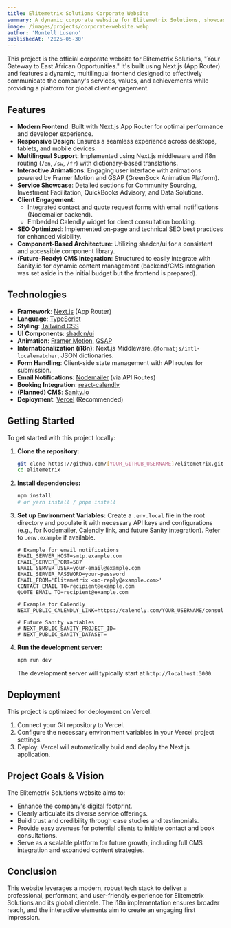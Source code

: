 ```yaml
---
title: Elitemetrix Solutions Corporate Website
summary: A dynamic corporate website for Elitemetrix Solutions, showcasing services and facilitating client engagement in East Africa.
image: /images/projects/corporate-website.webp
author: 'Montell Luseno'
publishedAt: '2025-05-30'
---
```


This project is the official corporate website for Elitemetrix Solutions, "Your Gateway to East African Opportunities." It's built using Next.js (App Router) and features a dynamic, multilingual frontend designed to effectively communicate the company's services, values, and achievements while providing a platform for global client engagement.

## Features

- **Modern Frontend**: Built with Next.js App Router for optimal performance and developer experience.
- **Responsive Design**: Ensures a seamless experience across desktops, tablets, and mobile devices.
- **Multilingual Support**: Implemented using Next.js middleware and i18n routing (`/en`, `/sw`, `/fr`) with dictionary-based translations.
- **Interactive Animations**: Engaging user interface with animations powered by Framer Motion and GSAP (GreenSock Animation Platform).
- **Service Showcase**: Detailed sections for Community Sourcing, Investment Facilitation, QuickBooks Advisory, and Data Solutions.
- **Client Engagement**:
    - Integrated contact and quote request forms with email notifications (Nodemailer backend).
    - Embedded Calendly widget for direct consultation booking.
- **SEO Optimized**: Implemented on-page and technical SEO best practices for enhanced visibility.
- **Component-Based Architecture**: Utilizing shadcn/ui for a consistent and accessible component library.
- **(Future-Ready) CMS Integration**: Structured to easily integrate with Sanity.io for dynamic content management (backend/CMS integration was set aside in the initial budget but the frontend is prepared).

## Technologies

- **Framework**: [Next.js](https://nextjs.org/) (App Router)
- **Language**: [TypeScript](https://www.typescriptlang.org/)
- **Styling**: [Tailwind CSS](https://tailwindcss.com/)
- **UI Components**: [shadcn/ui](https://ui.shadcn.com/)
- **Animation**: [Framer Motion](https://www.framer.com/motion/), [GSAP](https://greensock.com/gsap/)
- **Internationalization (i18n)**: Next.js Middleware, `@formatjs/intl-localematcher`, JSON dictionaries.
- **Form Handling**: Client-side state management with API routes for submission.
- **Email Notifications**: [Nodemailer](https://nodemailer.com/) (via API Routes)
- **Booking Integration**: [react-calendly](https://github.com/calendly/calendly-inline-widget)
- **(Planned) CMS**: [Sanity.io](https://www.sanity.io/)
- **Deployment**: [Vercel](https://vercel.com/) (Recommended)

## Getting Started

To get started with this project locally:

1.  **Clone the repository:**
    ```bash
    git clone https://github.com/[YOUR_GITHUB_USERNAME]/elitemetrix.git
    cd elitemetrix
    ```
2.  **Install dependencies:**
    ```bash
    npm install
    # or yarn install / pnpm install
    ```
3.  **Set up Environment Variables:**
    Create a `.env.local` file in the root directory and populate it with necessary API keys and configurations (e.g., for Nodemailer, Calendly link, and future Sanity integration). Refer to `.env.example` if available.
    ```env
    # Example for email notifications
    EMAIL_SERVER_HOST=smtp.example.com
    EMAIL_SERVER_PORT=587
    EMAIL_SERVER_USER=your-email@example.com
    EMAIL_SERVER_PASSWORD=your-password
    EMAIL_FROM='Elitemetrix <no-reply@example.com>'
    CONTACT_EMAIL_TO=recipient@example.com
    QUOTE_EMAIL_TO=recipient@example.com

    # Example for Calendly
    NEXT_PUBLIC_CALENDLY_LINK=https://calendly.com/YOUR_USERNAME/consultation

    # Future Sanity variables
    # NEXT_PUBLIC_SANITY_PROJECT_ID=
    # NEXT_PUBLIC_SANITY_DATASET=
    ```
4.  **Run the development server:**
    ```bash
    npm run dev
    ```
    The development server will typically start at `http://localhost:3000`.

## Deployment

This project is optimized for deployment on Vercel.
1. Connect your Git repository to Vercel.
2. Configure the necessary environment variables in your Vercel project settings.
3. Deploy. Vercel will automatically build and deploy the Next.js application.

## Project Goals & Vision

The Elitemetrix Solutions website aims to:
- Enhance the company's digital footprint.
- Clearly articulate its diverse service offerings.
- Build trust and credibility through case studies and testimonials.
- Provide easy avenues for potential clients to initiate contact and book consultations.
- Serve as a scalable platform for future growth, including full CMS integration and expanded content strategies.

## Conclusion

This website leverages a modern, robust tech stack to deliver a professional, performant, and user-friendly experience for Elitemetrix Solutions and its global clientele. The i18n implementation ensures broader reach, and the interactive elements aim to create an engaging first impression.